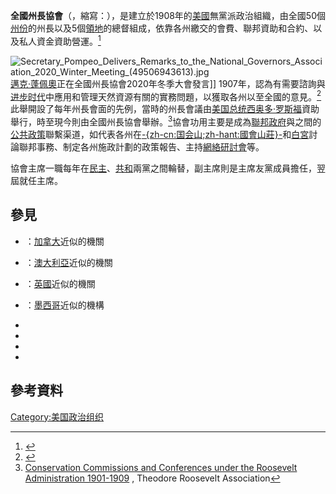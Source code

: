 {{Refimprove|time=2020-11-27T10:52:06+00:00}}
{{Infobox political party
| name = 全國州長協會
| logo =
| logo_size = 250px
| colorcode = #fcb817
| leader1_title = 主席
| leader1_name = [[阿薩·賀勤森|阿薩·賀勤森]]（[[共和黨_(美國)|共和黨]]－[[阿肯色州|阿肯色州]]）
| leader2_title = 副主席
| leader2_name = [[菲爾·墨菲|菲爾·墨菲]]（[[民主党_(美国)|民主黨]]－[[新澤西州|新澤西州]]）
| founded = {{start date and age|1908}}
| headquarters = 美國華盛頓哥倫比亞特區<br>北國會街444號267室
| affiliation1_title = 派系
| affiliation1 = 中立、無黨派
| seats3_title = 
| seats3 = 
| website = {{URL|https://www.nga.org/about|www.nga.org/}}
| country = 美國
}}

'''全國州長協會'''（{{lang-en|National Governors Association}}，縮寫：{{lang|en|NGA}}），是建立於1908年的[[美國|美國]]無黨派政治組織，由全國50個[[美国州份|州份]]的州長以及5個[[美国领地|領地]]的總督組成，依靠各州繳交的會費、聯邦資助和合約、以及私人資金資助營運。<ref>{{Cite web |url=http://www.nga.org/cms/home/about/faq/col2-content/main-content-list/f-how-are-nga-and-the-nga-center.html |title=存档副本 |accessdate=2020-11-02 |archive-date=2013-12-14 |archive-url=https://web.archive.org/web/20131214204131/http://www.nga.org/cms/home/about/faq/col2-content/main-content-list/f-how-are-nga-and-the-nga-center.html |dead-url=yes }}</ref>

[[File:Secretary_Pompeo_Delivers_Remarks_to_the_National_Governors_Association_2020_Winter_Meeting_(49506943613).jpg|thumb]][[邁克·蓬佩奧|邁克·蓬佩奧]]正在全國州長協會2020年冬季大會發言]]
1907年，{{le|內陸水道委員會|Inland Waterways Commission}}認為有需要諮詢{{le|州長會議|Conference of Governors}}與[[进步时代|进步时代]]中應用和管理天然資源有關的實務問題，以獲取各州以至全國的意見。<ref>{{cite web |url=http://www.ebooksread.com/authors-eng/united-states-inland-waterways-commission/preliminary-report-of-the-inland-waterways-commission-message-from-the-presiden-tin/page-4-preliminary-report-of-the-inland-waterways-commission-message-from-the-presiden-tin.shtml |title=內陸水道委員會正在進行的調查 |quote=Letter to the President, October 5, 1907: ..."3. We are of opinion that the conference may best be held in the national capital next winter, and that the conferees should comprise the governors of all our States and Territories, a limited number of delegates to be appointed by each governor, and representatives from leading organizations of both State and national scope engaged in dealing with natural resources or with practical questions relating thereto... In his Memphis address on October 4 the President announced the intention of calling such a conference, and on November 13 he issued invitations to the governors of the States and Territories to meet at the White House May 13–15, 1908;..." |language=en |accessdate=2020-11-02 |archive-date=2019-11-17 |archive-url=https://web.archive.org/web/20191117165321/http://www.ebooksread.com/authors-eng/united-states-inland-waterways-commission/preliminary-report-of-the-inland-waterways-commission-message-from-the-presiden-tin/page-4-preliminary-report-of-the-inland-waterways-commission-message-from-the-presiden-tin.shtml |dead-url=no }}</ref>此舉開設了每年州長會面的先例，當時的州長會議由[[美国总统|美国总统]][[西奥多·罗斯福|西奥多·罗斯福]]資助舉行，時至現今則由全國州長協會舉辦。<ref>[http://www.theodoreroosevelt.org/life/conConf.htm Conservation Commissions and Conferences under the Roosevelt Administration 1901-1909] {{Wayback|url=http://www.theodoreroosevelt.org/life/conConf.htm |date=20120426182331 }}, Theodore Roosevelt Association</ref>協會功用主要是成為[[美國聯邦政府|聯邦政府]]與{{le|美國州政府|State governments of the United States|州政府}}之間的[[公共政策|公共政策]]聯繫渠道，如代表各州在[[国会山|-{zh-cn:国会山;zh-hant:國會山莊}-]]和[[白宮|白宮]]討論聯邦事務、制定各州施政計劃的政策報告、主持[[社会网络|網絡研討會]]等。

協會主席一職每年在[[民主党_(美国)|民主]]、[[共和黨_(美國)|共和]]兩黨之間輪替，副主席則是主席友黨成員擔任，翌屆就任主席。

==參見==
*{{le|全國首長會議|First Ministers' conference}}：[[加拿大|加拿大]]近似的機關
*{{le|澳大利亞政府理事會|Council of Australian Governments}}：[[澳大利亞|澳大利亞]]近似的機關
*{{le|央地協調委員會|Joint Ministerial Committee (UK)}}：[[英國|英國]]近似的機關
*{{le|全國州長會議 (墨西哥)|National Governors Conference (Mexico)}}：[[墨西哥|墨西哥]]近似的機構
*{{le|美國市長會議|United States Conference of Mayors}}
*{{le|共和黨州長協會|Republican Governors Association}}
*{{le|民主黨州長協會|Democratic Governors Association}}
*{{le|州長公路安全協會|Governors Highway Safety Association}}

==參考資料==
{{reflist}}

[[Category:美国政治组织|Category:美国政治组织]]